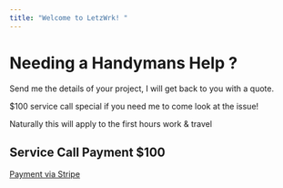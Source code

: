 ---
title: "Welcome to LetzWrk! "
---

# Needing a Handymans Help ? 

Send me the details of your project, I will get back to you with a quote. 

$100 service call special if you need me to come look at the issue! 

Naturally this will apply to the first hours work & travel

## Service Call Payment $100
[Payment via Stripe](https://buy.stripe.com/28ocPQdvj5Ki3PG144)

<!--

### Heading H3
Heading 3 text

#### Heading H4
Heading 4 text

##### Heading H5
Heading 5 text

###### Heading H6
Heading 6 text

## Lists
- Item 1
- Item 2
- Item 3
- Item 4
- Item 5

## Links


[Payment via Stripe](https://buy.stripe.com/28ocPQdvj5Ki3PG144)

-->